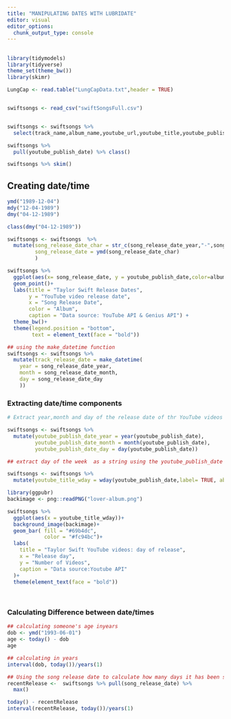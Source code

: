 ```yaml
---
title: "MANIPULATING DATES WITH LUBRIDATE"
editor: visual
editor_options: 
  chunk_output_type: console
---
```


##  

```r
library(tidymodels)
library(tidyverse)
theme_set(theme_bw())
library(skimr)
```

```r
LungCap <- read.table("LungCapData.txt",header = TRUE)


swiftsongs <- read_csv("swiftSongsFull.csv")


swiftsongs <- swiftsongs %>% 
  select(track_name,album_name,youtube_url,youtube_title,youtube_publish_date,youtube_duration,song_release_date_year,song_release_date_month,song_release_date_day)
```


```r

swiftsongs %>% 
  pull(youtube_publish_date) %>% class()

swiftsongs %>% skim()
```

## Creating date/time 

```r
ymd("1989-12-04")
mdy("12-04-1989")
dmy("04-12-1989")

class(dmy("04-12-1989"))

```

```r
swiftsongs <- swiftsongs  %>% 
  mutate(song_release_date_char = str_c(song_release_date_year,"-",song_release_date_month,"-",song_release_date_day),
         song_release_date = ymd(song_release_date_char)
         )


```

```r
swiftsongs %>% 
  ggplot(aes(x= song_release_date, y = youtube_publish_date,color=album_name))+
  geom_point()+
  labs(title = "Taylor Swift Release Dates",
       y = "YouTube video release date",
       x = "Song Release Date",
       color = "Album",
       caption = "Data source: YouTube API & Genius API") +
  theme_bw()+
  theme(legend.position = "bottom",
        text = element_text(face = "bold"))

```


```r
## using the make_datetime function
swiftsongs <- swiftsongs %>% 
  mutate(track_release_date = make_datetime(
    year = song_release_date_year,
    month = song_release_date_month,
    day = song_release_date_day
    ))

```


### Extracting date/time components
```r
# Extract year,month and day of the release date of thr YouTube videos using the you_tube_publish date variable

swiftsongs <- swiftsongs %>% 
  mutate(youtube_publish_date_year = year(youtube_publish_date),
         youtube_publish_date_month = month(youtube_publish_date),
         youtube_publish_date_day = day(youtube_publish_date))

## extract day of the week  as a string using the youtube_publish_date variable

swiftsongs <- swiftsongs %>% 
  mutate(youtube_title_wday = wday(youtube_publish_date,label= TRUE, abbr= FALSE))

```



```r
library(ggpubr)
backimage <- png::readPNG("lover-album.png")

swiftsongs %>% 
  ggplot(aes(x = youtube_title_wday))+
  background_image(backimage)+
  geom_bar( fill = "#69b4dc",
            color = "#fc94bc")+
  labs(
    title = "Taylor Swift YouTube videos: day of release",
    x = "Release day",
    y = "Number of Videos",
    caption = "Data source:Youtube API"
  )+
  theme(element_text(face = "bold"))
  
  


```

### Calculating Difference between date/times

```r
## calculating someone's age inyears
dob <- ymd("1993-06-01")
age <- today() - dob
age

## calculating in years
interval(dob, today())/years(1)

## Using the song release date to calculate how many days it has been since the most recent Taylor swift release
recentRelease <-  swiftsongs %>% pull(song_release_date) %>% 
  max()

today() - recentRelease
interval(recentRelease, today())/years(1)

```






































































































































































































































































